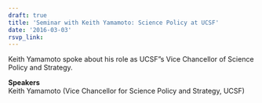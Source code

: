 ```yaml
---
draft: true 
title: 'Seminar with Keith Yamamoto: Science Policy at UCSF'
date: '2016-03-03'
rsvp_link: 
---
```


Keith Yamamoto spoke about his role as UCSF”s Vice Chancellor of Science Policy and Strategy.

<b>Speakers</b>  
Keith Yamamoto (Vice Chancellor for Science Policy and Strategy, UCSF)




